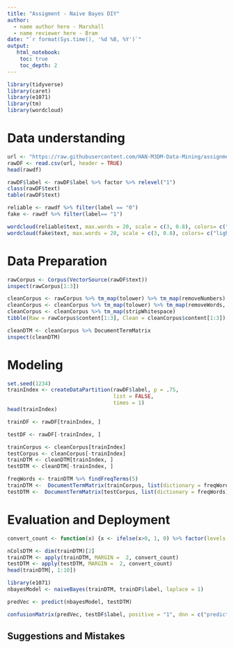---
title: "Assigment - Naive Bayes DIY"
author:
  - name author here - Marshall
  - name reviewer here - Bram
date: "`r format(Sys.time(), '%d %B, %Y')`"
output:
   html_notebook:
    toc: true
    toc_depth: 2
---

```{r}
library(tidyverse)
library(caret)
library(e1071)
library(tm)
library(wordcloud)
```

# Data understanding

```{r}
url <- "https://raw.githubusercontent.com/HAN-M3DM-Data-Mining/assignments/master/datasets/NB-fakenews.csv"
rawDF <- read.csv(url, header = TRUE)
head(rawdf)
```

```{r}
rawDF$label <- rawDF$label %>% factor %>% relevel("1")
class(rawDF$text)
table(rawDF$text)
```

```{r}
reliable <- rawdf %>% filter(label == "0")
fake <- rawdf %>% filter(label== "1")

wordcloud(reliable$text, max.words = 20, scale = c(3, 0.8), colors= c("indianred1","indianred2","indianred3","indianred"))
wordcloud(fake$text, max.words = 20, scale = c(3, 0.8), colors= c("lightsteelblue1","lightsteelblue2","lightsteelblue3","lightsteelblue"))
```

# Data Preparation

```{r}
rawCorpus <- Corpus(VectorSource(rawDF$text))
inspect(rawCorpus[1:3])
```

```{r}
cleanCorpus <- rawCorpus %>% tm_map(tolower) %>% tm_map(removeNumbers)
cleanCorpus <- cleanCorpus %>% tm_map(tolower) %>% tm_map(removeWords, stopwords()) %>% tm_map(removePunctuation)
cleanCorpus <- cleanCorpus %>% tm_map(stripWhitespace)
tibble(Raw = rawCorpus$content[1:3], Clean = cleanCorpus$content[1:3])

```

```{r}
cleanDTM <- cleanCorpus %>% DocumentTermMatrix
inspect(cleanDTM)
```

# Modeling

```{r}
set.seed(1234)
trainIndex <- createDataPartition(rawDF$label, p = .75, 
                                  list = FALSE, 
                                  times = 1)
head(trainIndex)

trainDF <- rawDF[trainIndex, ]

testDF <- rawDF[-trainIndex, ]

trainCorpus <- cleanCorpus[trainIndex]
testCorpus <- cleanCorpus[-trainIndex]
trainDTM <- cleanDTM[trainIndex, ]
testDTM <- cleanDTM[-trainIndex, ]


```

```{r}
freqWords <- trainDTM %>% findFreqTerms(5)
trainDTM <-  DocumentTermMatrix(trainCorpus, list(dictionary = freqWords))
testDTM <-  DocumentTermMatrix(testCorpus, list(dictionary = freqWords))
```

# Evaluation and Deployment

```{r}
convert_count <- function(x) {x <- ifelse(x>0, 1, 0) %>% factor(levels = c(0, 1), labels = c("no", "yes"))}

nColsDTM <- dim(trainDTM)[2]
trainDTM <- apply(trainDTM, MARGIN =  2, convert_count)
testDTM <- apply(testDTM, MARGIN =  2, convert_count)
head(trainDTM[, 1:10])
```

```{r}
library(e1071)
nbayesModel <- naiveBayes(trainDTM, trainDF$label, laplace = 1)

predVec <- predict(nbayesModel, testDTM)


```

```{r}
confusionMatrix(predVec, testDF$label, positive = "1", dnn = c("prediction", "true"))

```

## Suggestions and Mistakes
